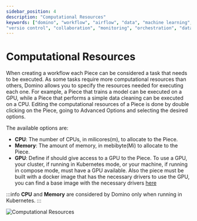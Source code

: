 ```yaml
---
sidebar_position: 4
description: "Computational Resources"
keywords: ["domino", "workflow", "airflow", "data", "machine learning", "ml", "data science", "data engineering", "dataops", "mlops", "devops", "kubernetes", "k8s", "helm", "python", "react", "typescript", "fastapi", "gitops", "docker", "github", "artifacthub", "pypi", "pip", "kind", "open source", "oss", "low code", "no code", "automation",
"versio control", "collaboration", "monitoring", "orchestration", "data pipeline", "computational", "resources"]
---
```



# Computational Resources

When creating a workflow each Piece can be considered a task that needs to be executed. As some tasks require more computational resources than others, Domino allows you to specify the resources needed for executing each one. For example, a Piece that trains a model can be executed on a GPU, while a Piece that performs a simple data cleaning can be executed on a CPU.
Editing the computational resources of a Piece is done by double clicking on the Piece, going to Advanced Options and selecting the desired options.

The available options are:

- **CPU**: The number of CPUs, in milicores(m), to allocate to the Piece.
- **Memory**: The amount of memory, in mebibyte(Mi) to allocate to the Piece.
- **GPU**: Define if should give access to a GPU to the Piece. To use a GPU, your cluster, if running in Kubernetes mode, or your machine, if running in compose mode, must have a GPU available. Also the piece must be built with a docker image that has the necessary drivers to use the GPU, you can find a base image with the necessary drivers [here](https://github.com/Tauffer-Consulting/domino/pkgs/container/domino-base-piece/147257355?tag=gpu)

:::info
**CPU** and **Memory** are considered by Domino only when running in Kubernetes.
:::

<p style={{display: 'flex', justifyContent: 'center'}}>
<img src='/img/advanced_workflows/computational_resources.png' alt='Computational Resources'/>
</p>
